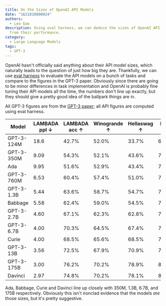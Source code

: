 ```yaml
---
title: On the Sizes of OpenAI API Models
date: "1621810800024"
authors:
  - Leo Gao
description: Using eval harness, we can deduce the sizes of OpenAI API models
  from their performance.
category:
  - Large Language Models
tags:
  - GPT-3
---
```


OpenAI hasn't officially said anything about their API model sizes, which naturally leads to the question of just how big they are. Thankfully, we can use [eval harness](https://github.com/EleutherAI/lm-evaluation-harness) to evaluate the API models on a bunch of tasks and compare to the figures in the GPT-3 paper. Obviously since there are going to be minor differences in task implementation and OpenAI is probably fine tuning their API models all the time, the numbers don't line up exactly, but they should give a pretty good idea of the ballpark things are in.

All GPT-3 figures are from the [GPT-3 paper](https://arxiv.org/pdf/2005.14165.pdf#page=63); all API figures are computed using eval harness.

| Model      | LAMBADA ppl ↓ | LAMBADA acc ↑ | Winogrande ↑ | Hellaswag ↑ | PIQA ↑ |
| ---------- | ------------- | ------------- | ------------ | ----------- | ------ |
| GPT-3-124M | 18.6          | 42.7%         | 52.0%        | 33.7%       | 64.6%  |
| GPT-3-350M | 9.09          | 54.3%         | 52.1%        | 43.6%       | 70.2%  |
| Ada        | 9.95          | 51.6%         | 52.9%        | 43.4%       | 70.5%  |
| GPT-3-760M | 6.53          | 60.4%         | 57.4%        | 51.0%       | 72.9%  |
| GPT-3-1.3B | 5.44          | 63.6%         | 58.7%        | 54.7%       | 75.1%  |
| Babbage    | 5.58          | 62.4%         | 59.0%        | 54.5%       | 75.5%  |
| GPT-3-2.7B | 4.60          | 67.1%         | 62.3%        | 62.8%       | 75.6%  |
| GPT-3-6.7B | 4.00          | 70.3%         | 64.5%        | 67.4%       | 78.0%  |
| Curie      | 4.00          | 68.5%         | 65.6%        | 68.5%       | 77.9%  |
| GPT-3-13B  | 3.56          | 72.5%         | 67.9%        | 70.9%       | 78.5%  |
| GPT-3-175B | 3.00          | 76.2%         | 70.2%        | 78.9%       | 81.0%  |
| Davinci    | 2.97          | 74.8%         | 70.2%        | 78.1%       | 80.4%  |

Ada, Babbage, Curie and Davinci line up closely with 350M, 1.3B, 6.7B, and 175B respectively. Obviously this isn't ironclad evidence that the models _are_ those sizes, but it's pretty suggestive.
